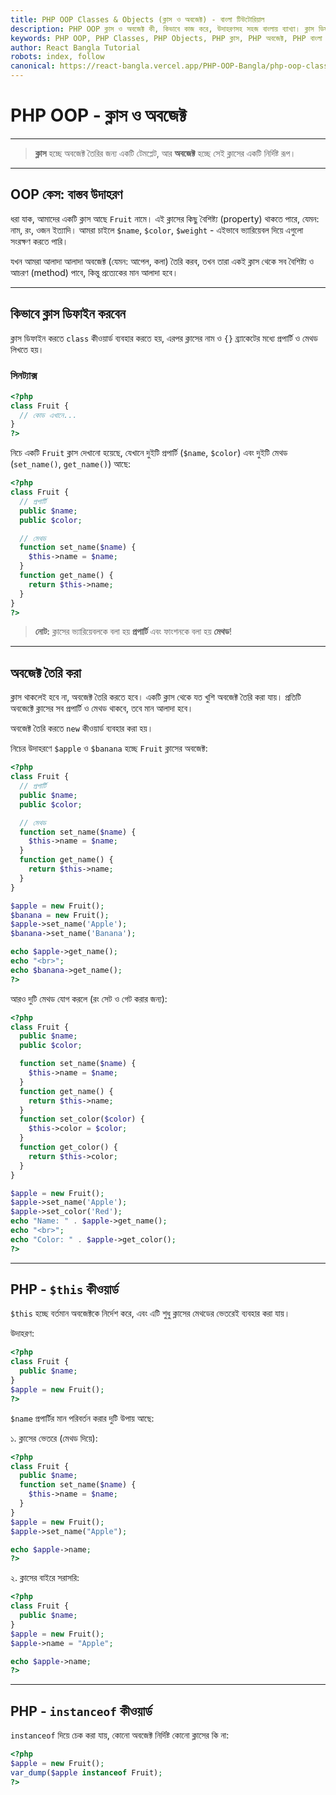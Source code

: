 ```yaml
---
title: PHP OOP Classes & Objects (ক্লাস ও অবজেক্ট) - বাংলা টিউটোরিয়াল
description: PHP OOP ক্লাস ও অবজেক্ট কী, কিভাবে কাজ করে, উদাহরণসহ সহজ বাংলায় ব্যাখ্যা। ক্লাস ডিফাইন, অবজেক্ট তৈরি, প্রপার্টি ও মেথড, $this, instanceof।
keywords: PHP OOP, PHP Classes, PHP Objects, PHP ক্লাস, PHP অবজেক্ট, PHP বাংলা টিউটোরিয়াল, PHP OOP Bangla, PHP Class Example, PHP Object Example
author: React Bangla Tutorial
robots: index, follow
canonical: https://react-bangla.vercel.app/PHP-OOP-Bangla/php-oop-classes-objects
---
```


# PHP OOP - ক্লাস ও অবজেক্ট

---

> **ক্লাস** হচ্ছে অবজেক্ট তৈরির জন্য একটি টেমপ্লেট, আর **অবজেক্ট** হচ্ছে সেই ক্লাসের একটি নির্দিষ্ট রূপ।

---

## OOP কেস: বাস্তব উদাহরণ

ধরা যাক, আমাদের একটি ক্লাস আছে `Fruit` নামে। এই ক্লাসের কিছু বৈশিষ্ট্য (property) থাকতে পারে, যেমন: নাম, রং, ওজন ইত্যাদি। আমরা চাইলে `$name`, `$color`, `$weight` - এইভাবে ভ্যারিয়েবল দিয়ে এগুলো সংরক্ষণ করতে পারি।

যখন আমরা আলাদা আলাদা অবজেক্ট (যেমন: আপেল, কলা) তৈরি করব, তখন তারা একই ক্লাস থেকে সব বৈশিষ্ট্য ও আচরণ (method) পাবে, কিন্তু প্রত্যেকের মান আলাদা হবে।

---

## কিভাবে ক্লাস ডিফাইন করবেন

ক্লাস ডিফাইন করতে `class` কীওয়ার্ড ব্যবহার করতে হয়, এরপর ক্লাসের নাম ও `{}` ব্র্যাকেটের মধ্যে প্রপার্টি ও মেথড লিখতে হয়।

### সিনট্যাক্স

```php
<?php
class Fruit {
  // কোড এখানে...
}
?>
```

নিচে একটি `Fruit` ক্লাস দেখানো হয়েছে, যেখানে দুইটি প্রপার্টি (`$name`, `$color`) এবং দুইটি মেথড (`set_name()`, `get_name()`) আছে:

```php
<?php
class Fruit {
  // প্রপার্টি
  public $name;
  public $color;

  // মেথড
  function set_name($name) {
    $this->name = $name;
  }
  function get_name() {
    return $this->name;
  }
}
?>
```

> **নোট:** ক্লাসের ভ্যারিয়েবলকে বলা হয় **প্রপার্টি** এবং ফাংশনকে বলা হয় **মেথড**!

---

## অবজেক্ট তৈরি করা

ক্লাস থাকলেই হবে না, অবজেক্ট তৈরি করতে হবে। একটি ক্লাস থেকে যত খুশি অবজেক্ট তৈরি করা যায়। প্রতিটি অবজেক্টে ক্লাসের সব প্রপার্টি ও মেথড থাকবে, তবে মান আলাদা হবে।

অবজেক্ট তৈরি করতে `new` কীওয়ার্ড ব্যবহার করা হয়।

নিচের উদাহরণে `$apple` ও `$banana` হচ্ছে `Fruit` ক্লাসের অবজেক্ট:

```php
<?php
class Fruit {
  // প্রপার্টি
  public $name;
  public $color;

  // মেথড
  function set_name($name) {
    $this->name = $name;
  }
  function get_name() {
    return $this->name;
  }
}

$apple = new Fruit();
$banana = new Fruit();
$apple->set_name('Apple');
$banana->set_name('Banana');

echo $apple->get_name();
echo "<br>";
echo $banana->get_name();
?>
```

আরও দুটি মেথড যোগ করলে (রং সেট ও গেট করার জন্য):

```php
<?php
class Fruit {
  public $name;
  public $color;

  function set_name($name) {
    $this->name = $name;
  }
  function get_name() {
    return $this->name;
  }
  function set_color($color) {
    $this->color = $color;
  }
  function get_color() {
    return $this->color;
  }
}

$apple = new Fruit();
$apple->set_name('Apple');
$apple->set_color('Red');
echo "Name: " . $apple->get_name();
echo "<br>";
echo "Color: " . $apple->get_color();
?>
```

---

## PHP - `$this` কীওয়ার্ড

`$this` হচ্ছে বর্তমান অবজেক্টকে নির্দেশ করে, এবং এটি শুধু ক্লাসের মেথডের ভেতরেই ব্যবহার করা যায়।

উদাহরণ:

```php
<?php
class Fruit {
  public $name;
}
$apple = new Fruit();
?>
```

`$name` প্রপার্টির মান পরিবর্তন করার দুটি উপায় আছে:

১. ক্লাসের ভেতরে (মেথড দিয়ে):

```php
<?php
class Fruit {
  public $name;
  function set_name($name) {
    $this->name = $name;
  }
}
$apple = new Fruit();
$apple->set_name("Apple");

echo $apple->name;
?>
```

২. ক্লাসের বাইরে সরাসরি:

```php
<?php
class Fruit {
  public $name;
}
$apple = new Fruit();
$apple->name = "Apple";

echo $apple->name;
?>
```

---

## PHP - `instanceof` কীওয়ার্ড

`instanceof` দিয়ে চেক করা যায়, কোনো অবজেক্ট নির্দিষ্ট কোনো ক্লাসের কি না:

```php
<?php
$apple = new Fruit();
var_dump($apple instanceof Fruit);
?>
```
